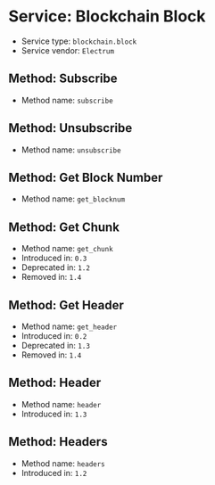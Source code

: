 =Service: Blockchain Block=

* Service type: <code>blockchain.block</code>
* Service vendor: <code>Electrum</code>

==Method: Subscribe==

* Method name: <code>subscribe</code>

==Method: Unsubscribe==

* Method name: <code>unsubscribe</code>

==Method: Get Block Number==

* Method name: <code>get_blocknum</code>

==Method: Get Chunk==

* Method name: <code>get_chunk</code>
* Introduced in: <code>0.3</code>
* Deprecated in: <code>1.2</code>
* Removed in: <code>1.4</code>

==Method: Get Header==

* Method name: <code>get_header</code>
* Introduced in: <code>0.2</code>
* Deprecated in: <code>1.3</code>
* Removed in: <code>1.4</code>

==Method: Header==

* Method name: <code>header</code>
* Introduced in: <code>1.3</code>

==Method: Headers==

* Method name: <code>headers</code>
* Introduced in: <code>1.2</code>